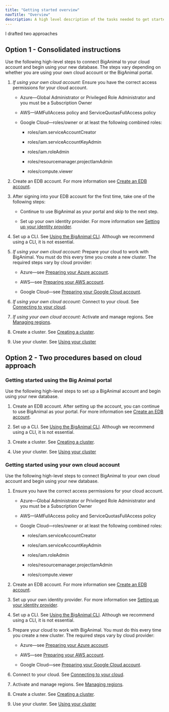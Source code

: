 ```yaml
---
title: "Getting started overview"
navTitle: "Overview"
description: A high level description of the tasks needed to get started with BigAnimal 
---
```


I drafted two approaches

## Option 1 - Consolidated instructions

Use the following high-level steps to connect BigAnimal to your cloud account and begin using your new database. The steps vary depending on whether you are using your own cloud account or the BigAnimal portal.

1. *If using your own cloud account:* Ensure you have the correct access permissions for your cloud account. 
    - Azure&mdash;Global Administrator or Privileged Role Administrator and you must be a Subscription Owner

    - AWS&mdash;IAMFullAccess policy and ServiceQuotasFullAccess policy

    - Google Cloud&mdash;roles/owner or at least the following combined roles:

        - roles/iam.serviceAccountCreator

        - roles/iam.serviceAccountKeyAdmin

        - roles/iam.roleAdmin

        - roles/resourcemanager.projectIamAdmin
        
        - roles/compute.viewer

1. Create an EDB account. For more information see [Create an EDB account](https://www.enterprisedb.com/docs/biganimal/latest/free_trial/detail/create_an_account/).

1. After signing into your EDB account for the first time, take one of the following steps:
    - Continue to use BigAnimal as your portal and skip to the next step.

    - Set up your own identity provider. For more information see [Setting up your identity provider](https://www.enterprisedb.com/docs/biganimal/latest/getting_started/identity_provider/).
    
1. Set up a CLI. See [Using the BigAnimal CLI](https://www.enterprisedb.com/docs/biganimal/latest/reference/cli/). 
   Although we recommend using a CLI, it is not essential.

1. *If using your own cloud account:* Prepare your cloud to work with BigAnimal. You must do this every time you create a new cluster. The required steps vary by cloud provider:
    - Azure&mdash;see [Preparing your Azure account](https://www.enterprisedb.com/docs/biganimal/latest/getting_started/preparing_cloud_account/01_preparing_azure/).

    - AWS&mdash;see [Preparing your AWS account](https://www.enterprisedb.com/docs/biganimal/latest/getting_started/preparing_cloud_account/02_preparing_aws/).

    - Google Cloud&mdash;see [Preparing your Google Cloud account](https://www.enterprisedb.com/docs/biganimal/latest/getting_started/preparing_cloud_account/preparing_gcp/).

1. *If using your own cloud account:* Connect to your cloud. See [Connecting to your cloud](https://www.enterprisedb.com/docs/biganimal/latest/getting_started/02_connecting_to_your_cloud/).

1. *If using your own cloud account:* Activate and manage regions. See [Managing regions](https://www.enterprisedb.com/docs/biganimal/latest/getting_started/activating_regions/). 

1. Create a cluster. See [Creating a cluster](https://www.enterprisedb.com/docs/biganimal/latest/getting_started/creating_a_cluster/).

1. Use your cluster. See [Using your cluster](https://www.enterprisedb.com/docs/biganimal/latest/using_cluster/)

## Option 2 - Two procedures based on cloud approach

### Getting started using the Big Animal portal 

Use the following high-level steps to set up a BigAnimal account and begin using your new database.

1. Create an EDB account. After setting up the account, you can continue to use BigAnimal as your portal. For more information see [Create an EDB account](https://www.enterprisedb.com/docs/biganimal/latest/free_trial/detail/create_an_account/).
    
1. Set up a CLI. See [Using the BigAnimal CLI](https://www.enterprisedb.com/docs/biganimal/latest/reference/cli/). 
   Although we recommend using a CLI, it is not essential.

1. Create a cluster. See [Creating a cluster](https://www.enterprisedb.com/docs/biganimal/latest/getting_started/creating_a_cluster/).

1. Use your cluster. See [Using your cluster](https://www.enterprisedb.com/docs/biganimal/latest/using_cluster/)

### Getting started using your own cloud account

Use the following high-level steps to connect BigAnimal to your own cloud account and begin using your new database. 

1. Ensure you have the correct access permissions for your cloud account. 
    - Azure&mdash;Global Administrator or Privileged Role Administrator and you must be a Subscription Owner

    - AWS&mdash;IAMFullAccess policy and ServiceQuotasFullAccess policy

    - Google Cloud&mdash;roles/owner or at least the following combined roles:

        - roles/iam.serviceAccountCreator

        - roles/iam.serviceAccountKeyAdmin

        - roles/iam.roleAdmin

        - roles/resourcemanager.projectIamAdmin
        
        - roles/compute.viewer

1. Create an EDB account. For more information see [Create an EDB account](https://www.enterprisedb.com/docs/biganimal/latest/free_trial/detail/create_an_account/).

1. Set up your own identity provider. For more information see [Setting up your identity provider](https://www.enterprisedb.com/docs/biganimal/latest/getting_started/identity_provider/).
    
1. Set up a CLI. See [Using the BigAnimal CLI](https://www.enterprisedb.com/docs/biganimal/latest/reference/cli/). 
   Although we recommend using a CLI, it is not essential.

1. Prepare your cloud to work with BigAnimal. You must do this every time you create a new cluster. The required steps vary by cloud provider:
    - Azure&mdash;see [Preparing your Azure account](https://www.enterprisedb.com/docs/biganimal/latest/getting_started/preparing_cloud_account/01_preparing_azure/).

    - AWS&mdash;see [Preparing your AWS account](https://www.enterprisedb.com/docs/biganimal/latest/getting_started/preparing_cloud_account/02_preparing_aws/).

    - Google Cloud&mdash;see [Preparing your Google Cloud account](https://www.enterprisedb.com/docs/biganimal/latest/getting_started/preparing_cloud_account/preparing_gcp/).

1. Connect to your cloud. See [Connecting to your cloud](https://www.enterprisedb.com/docs/biganimal/latest/getting_started/02_connecting_to_your_cloud/).

1. Activate and manage regions. See [Managing regions](https://www.enterprisedb.com/docs/biganimal/latest/getting_started/activating_regions/). 

1. Create a cluster. See [Creating a cluster](https://www.enterprisedb.com/docs/biganimal/latest/getting_started/creating_a_cluster/).

1. Use your cluster. See [Using your cluster](https://www.enterprisedb.com/docs/biganimal/latest/using_cluster/)






